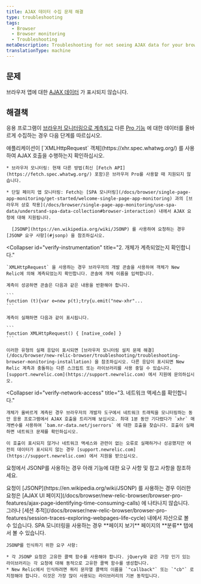 ```yaml
---
title: AJAX 데이터 수집 문제 해결
type: troubleshooting
tags:
  - Browser
  - Browser monitoring
  - Troubleshooting
metaDescription: Troubleshooting for not seeing AJAX data for your browser app.
translationType: machine
---
```


## 문제

브라우저 앱에 대한 [AJAX 데이터](/docs/browser/new-relic-browser/browser-pro-features/ajax-page-identifying-time-consuming-calls) 가 표시되지 않습니다.

## 해결책

응용 프로그램이 [브라우저 모니터링으로 계측되고](/docs/browser/new-relic-browser/installation-configuration/troubleshooting-browser-monitoring-installation) 다른 [Pro 기능](/docs/browser/new-relic-browser/browser-pro-features) 에 대한 데이터를 올바르게 수집하는 경우 다음 단계를 따르십시오.

<CollapserGroup>
  <Collapser
    id="verify-xmlhttp"
    title="1. XMLHttpRequest를 사용하고 있는지 확인합니다."
  >
    애플리케이션이 [`XMLHttpRequest` 객체](https://xhr.spec.whatwg.org/) 를 사용하여 AJAX 호출을 수행하는지 확인하십시오.

    * 브라우저 모니터링: 현재 다른 방법(최신 [Fetch API](https://fetch.spec.whatwg.org/) 포함)은 브라우저 Pro를 사용할 때 지원되지 않습니다.

    * 단일 페이지 앱 모니터링: Fetch는 [SPA 모니터링](/docs/browser/single-page-app-monitoring/get-started/welcome-single-page-app-monitoring) 과의 [브라우저 상호 작용](/docs/browser/single-page-app-monitoring/use-spa-data/understand-spa-data-collection#browser-interaction) 내에서 AJAX 요청에 대해 지원됩니다.

      [JSONP](https://en.wikipedia.org/wiki/JSONP) 를 사용하여 요청하는 경우 [JSONP 요구 사항](#jsonp) 을 참조하십시오.
  </Collapser>

  <Collapser
    id="verify-instrumentation"
    title="2. 개체가 계측되었는지 확인합니다."
  >
    `XMLHttpRequest` 을 사용하는 경우 브라우저의 개발 콘솔을 사용하여 객체가 New Relic에 의해 계측되었는지 확인합니다. 콘솔에 개체 이름을 입력합니다.

    계측이 성공하면 콘솔은 다음과 같은 내용을 반환해야 합니다.

    ```
    function (t){var e=new p(t);try{u.emit("new-xhr"...
    ```

    계측이 실패하면 다음과 같이 표시됩니다.

    ```
    function XMLHttpRequest() { [native_code] }
    ```

    이러한 유형의 실패 응답이 표시되면 [브라우저 모니터링 설치 문제 해결](/docs/browser/new-relic-browser/troubleshooting/troubleshooting-browser-monitoring-installation) 을 참조하십시오. 다른 응답이 표시되면 New Relic 계측과 충돌하는 다른 스크립트 또는 라이브러리를 사용 중일 수 있습니다. [support.newrelic.com](https://support.newrelic.com) 에서 지원에 문의하십시오.
  </Collapser>

  <Collapser
    id="verify-network-access"
    title="3. 네트워크 액세스를 확인합니다."
  >
    개체가 올바르게 계측된 경우 브라우저의 개발자 도구에서 네트워크 트래픽을 모니터링하는 동안 응용 프로그램에서 AJAX 호출을 트리거해 보십시오. 최대 1분 동안 기다렸다가 `xhr` 매개변수를 사용하여 `bam.nr-data.net/jserrors` 에 대한 호출을 찾습니다. 호출이 실패하면 네트워크 문제를 확인하십시오.

    이 호출이 표시되지 않거나 네트워크 액세스와 관련이 없는 오류로 실패하거나 성공했지만 여전히 데이터가 표시되지 않는 경우 [support.newrelic.com](https://support.newrelic.com) 에서 지원을 받으십시오.
  </Collapser>
</CollapserGroup>

요청에서 JSONP를 사용하는 경우 아래 기능에 대한 요구 사항 및 참고 사항을 참조하세요.

<CollapserGroup>
  <Collapser
    id="jsonp"
    title="JSONP 요구 사항"
  >
    요청이 [JSONP](https://en.wikipedia.org/wiki/JSONP) 를 사용하는 경우 이러한 요청은 [AJAX UI 페이지](/docs/browser/new-relic-browser/browser-pro-features/ajax-page-identifying-time-consuming-calls) 에 나타나지 않습니다. 그러나 [세션 추적](/docs/browser/new-relic-browser/browser-pro-features/session-traces-exploring-webpages-life-cycle) 내에서 자산으로 볼 수 있습니다. SPA 모니터링을 사용하는 경우 **페이지 보기** 페이지의 **분류** 탭에서 볼 수 있습니다.

    JSONP를 인식하기 위한 요구 사항:

    * 각 JSONP 요청은 고유한 콜백 함수를 사용해야 합니다. jQuery와 같은 가장 인기 있는 라이브러리는 각 요청에 대해 동적으로 고유한 콜백 함수를 생성합니다.
    * New Relic에서 인식하려면 쿼리 문자열 콜백의 이름을 `"callback"` 또는 `"cb"` 로 지정해야 합니다. 이것은 가장 많이 사용되는 라이브러리의 기본 동작입니다.
  </Collapser>
</CollapserGroup>